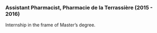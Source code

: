 ### Assistant Pharmacist, Pharmacie de la Terrassière (2015 - 2016)

Internship in the frame of Master's degree.
